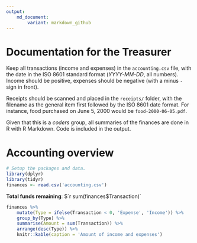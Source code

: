 ```yaml
---
output: 
    md_document:
        variant: markdown_github
---
```


# Documentation for the Treasurer

Keep all transactions (income and expenses) in the `accounting.csv` file, with
the date in the ISO 8601 standard format (*YYYY-MM-DD*, all numbers). Income
should be positive, expenses should be negative (with a minus `-` sign in front).

Receipts should be scanned and placed in the `receipts/` folder, with the
filename as the general item first followed by the ISO 8601 date format. For
instance, food purchased on June 5, 2000 would be `food-2000-06-05.pdf`.

Given that this is a *coders* group, all summaries of the finances are done in R
with R Markdown. Code is included in the output.

# Accounting overview

```r
# Setup the packages and data.
library(dplyr)
library(tidyr)
finances <- read.csv('accounting.csv')
```


**Total funds remaining**: $`r sum(finances$Transaction)`

```r
finances %>% 
    mutate(Type = ifelse(Transaction < 0, 'Expense', 'Income')) %>% 
    group_by(Type) %>% 
    summarise(Amount = sum(Transaction)) %>% 
    arrange(desc(Type)) %>% 
    knitr::kable(caption = 'Amount of income and expenses')
```

